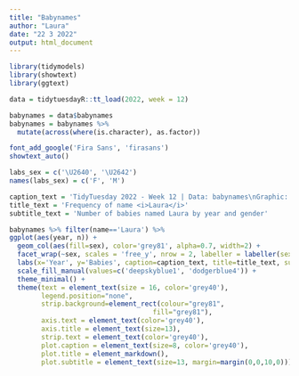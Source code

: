 ```yaml
---
title: "Babynames"
author: "Laura"
date: "22 3 2022"
output: html_document
---
```


```r
library(tidymodels)
library(showtext)
library(ggtext)
```

```r
data = tidytuesdayR::tt_load(2022, week = 12)
```

```r
babynames = data$babynames
babynames = babynames %>% 
  mutate(across(where(is.character), as.factor))
```

```r
font_add_google('Fira Sans', 'firasans')
showtext_auto()
```

```r
labs_sex = c('\U2640', '\U2642')
names(labs_sex) = c('F', 'M')

caption_text = 'TidyTuesday 2022 - Week 12 | Data: babynames\nGraphic: @itsLauBa7'
title_text = 'Frequency of name <i>Laura</i>'
subtitle_text = 'Number of babies named Laura by year and gender'

babynames %>% filter(name=='Laura') %>% 
ggplot(aes(year, n)) +
  geom_col(aes(fill=sex), color='grey81', alpha=0.7, width=2) +
  facet_wrap(~sex, scales = 'free_y', nrow = 2, labeller = labeller(sex = labs_sex)) +
  labs(x='Year', y='Babies', caption=caption_text, title=title_text, subtitle=subtitle_text, parse=TRUE) +
  scale_fill_manual(values=c('deepskyblue1', 'dodgerblue4')) +
  theme_minimal() +
  theme(text = element_text(size = 16, color='grey40'),
        legend.position="none",
        strip.background=element_rect(colour="grey81",
                                    fill="grey81"),
        axis.text = element_text(color='grey40'),
        axis.title = element_text(size=13),
        strip.text = element_text(color='grey40'),
        plot.caption = element_text(size=8, color='grey40'),
        plot.title = element_markdown(),
        plot.subtitle = element_text(size=13, margin=margin(0,0,10,0))) 
```